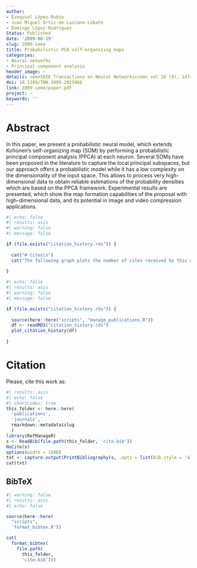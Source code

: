 ```yaml
---
author:
- Ezequiel López-Rubio
- Juan Miguel Ortiz-de-Lazcano-Lobato
- Domingo López-Rodríguez
Status: Published
date: '2009-08-19'
slug: 2009-ieee
title: Probabilistic PCA self-organizing maps
categories:
- Neural networks
- Principal component analysis
header_image: ~
details: <em>IEEE Transactions on Neural Networks</em> vol 20 (9), 1474-1489
doi: 10.1109/TNN.2009.2025888
link: 2009-ieee/paper.pdf
project: ~
keywords: ''
---
```


# Abstract

In this paper, we present a probabilistic neural model, which extends Kohonen's self-organizing map (SOM) by performing a probabilistic principal component analysis (PPCA) at each neuron. Several SOMs have been proposed in the literature to capture the local principal subspaces, but our approach offers a probabilistic model while it has a low complexity on the dimensionality of the input space. This allows to process very high-dimensional data to obtain reliable estimations of the probability densities which are based on the PPCA framework. Experimental results are presented, which show the map formation capabilities of the proposal with high-dimensional data, and its potential in image and video compression applications.

```r
#| echo: false
#| results: asis
#| warning: false
#| message: false

if (file.exists("citation_history.rds")) {
  
  cat("# Cites\n")
  cat("The following graph plots the number of cites received by this work from its publication, on a yearly basis.\n")
  
}
```

```r
#| echo: false
#| results: asis
#| warning: false
#| message: false

if (file.exists("citation_history.rds")) {
  
  source(here::here("scripts", "manage_publications.R"))
  df <- readRDS("citation_history.rds")
  plot_citation_history(df)
  
}
```


# Citation

Please, cite this work as:

```r
#| results: asis
#| echo: false
#| shortcodes: true
this_folder <- here::here(
  'publications', 
  'journals', 
  rmarkdown::metadata$slug
  )
library(RefManageR)
s <- ReadBib(file.path(this_folder, 'cite.bib'))
NoCite(s) 
options(width = 1000) 
txt <- capture.output(PrintBibliography(s, .opts = list(bib.style = 'alphabetic', style = 'markdown')))
cat(txt)
```

  

::: {.callout-note appearance="minimal" collapse=true}

## BibTeX

```r
#| warning: false
#| results: asis
#| echo: false

source(here::here(
  "scripts", 
  'format_bibtex.R'))

cat(
  format_bibtex(
    file.path(
      this_folder, 
      'cite.bib')))
```

:::
